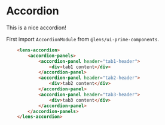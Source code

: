
<Meta
    title={meta.title}
    component={meta.component}
    decorators={meta.decorators}
    argTypes={meta.argTypes} />

# Accordion

This is a nice accordion!

<Story story={Default} />

First import `AccordionModule` from `@lens/ui-prime-components`.

```html
	<lens-accordion>
		<accordion-panels>
			<accordion-panel header="tab1-header">
				<div>tab1 content</div>
			</accordion-panel>
			<accordion-panel header="tab2-header">
				<div>tab2 content</div>
			</accordion-panel>
			<accordion-panel header="tab3-header">
				<div>tab3 content</div>
			</accordion-panel>
		</accordion-panels>
	</lens-accordion>
```
